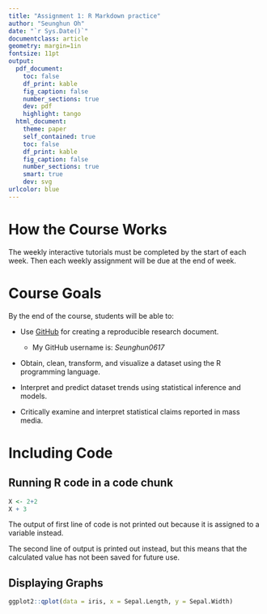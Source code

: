 ```yaml
---
title: "Assignment 1: R Markdown practice"
author: "Seunghun Oh"
date: "`r Sys.Date()`"
documentclass: article
geometry: margin=1in
fontsize: 11pt
output:
  pdf_document:
    toc: false
    df_print: kable
    fig_caption: false
    number_sections: true
    dev: pdf
    highlight: tango
  html_document:
    theme: paper
    self_contained: true
    toc: false
    df_print: kable
    fig_caption: false
    number_sections: true
    smart: true
    dev: svg
urlcolor: blue
---
```


<!-- Write your Markdown below this line -->

# How the Course Works

The weekly interactive tutorials must be completed by the start of each week. Then each weekly assignment will be due at the end of week.


# Course Goals

By the end of the course, students will be able to:

* Use [GitHub](https://github.com/) for creating a reproducible research document.
  * My GitHub username is: 
_Seunghun0617_
* Obtain, clean, transform, and visualize a dataset using the R programming language.

* Interpret and predict dataset trends using statistical inference and models.

* Critically examine and interpret statistical claims reported in mass media.

# Including Code

## Running R code in a code chunk
```r
X <- 2+2
X + 3
```

The output of first line of code is not printed out because it is assigned to a variable instead.

The second line of output is printed out instead, but this means that the calculated value has not been saved for future use.

## Displaying Graphs

```r
ggplot2::qplot(data = iris, x = Sepal.Length, y = Sepal.Width)
```

